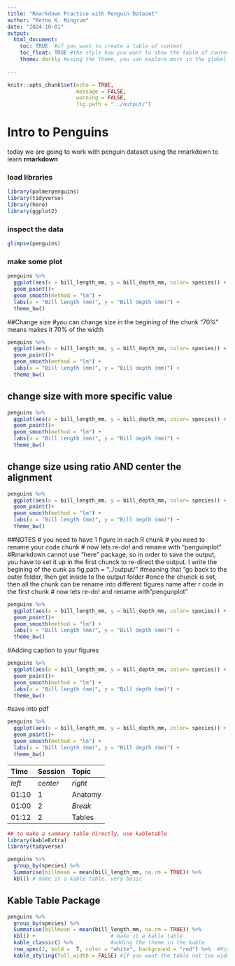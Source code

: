 ```yaml
---
title: "Rmarkdown Practice with Penguin Dataset"
author: "Retno K. Ningrum"
date: "2024-10-01"
output: 
  html_document:
    toc: TRUE  #if you want to create a table of content
    toc_float: TRUE #the style how you want to show the table of content
    theme: darkly #using the theme, you can explore more in the global options 
  
---
```


```r
knitr::opts_chunk$set(echo = TRUE,
                      message = FALSE,
                      warning = FALSE,
                      fig.path = "../output/")
```

# Intro to Penguins
today we are going to work with penguin dataset using the rmarkdown to learn **rmarkdown**

### load libraries
```r
library(palmerpenguins)
library(tidyverse)
library(here)
library(ggplot2)
```
### inspect the data
```r
glimpse(penguins)

```

### make some plot 
```r
penguins %>%
  ggplot(aes(x = bill_length_mm, y = bill_depth_mm, color= species)) +
  geom_point()+
  geom_smooth(method = "lm") +
  labs(x = "Bill length (mm)", y = "Bill depth (mm)") +
  theme_bw()
```

##Change size
#you can change size in the begining of the chunk "70%" means makes it 70% of the width
```r
penguins %>%
  ggplot(aes(x = bill_length_mm, y = bill_depth_mm, color= species)) +
  geom_point()+
  geom_smooth(method = "lm") +
  labs(x = "Bill length (mm)", y = "Bill depth (mm)") +
  theme_bw()
```

## change size with more specific value
```r
penguins %>%
  ggplot(aes(x = bill_length_mm, y = bill_depth_mm, color= species)) +
  geom_point()+
  geom_smooth(method = "lm") +
  labs(x = "Bill length (mm)", y = "Bill depth (mm)") +
  theme_bw()
```

## change size using ratio AND center the alignment
```r
penguins %>%
  ggplot(aes(x = bill_length_mm, y = bill_depth_mm, color= species)) +
  geom_point()+
  geom_smooth(method = "lm") +
  labs(x = "Bill length (mm)", y = "Bill depth (mm)") +
  theme_bw()
```

##NOTES
# you need to have 1 figure in each R chunk
# you need to rename your code chunk
# now lets re-do! and rename with "penguinplot"
#Rmarkdown cannot use "here" package, so in order to save the output, you have to set it up in the first chunck to re-direct the output. I write the begining of the cunk as   fig.path = "../output/"
#meaning that "go back to the outer folder, then get inside to the output folder
#once the chunck is set, then all the chunk can be rename into different figures name after r code in the first chunk
# now lets re-do! and rename with "pengunplot"

```r
penguins %>%
  ggplot(aes(x = bill_length_mm, y = bill_depth_mm, color= species)) +
  geom_point()+
  geom_smooth(method = "lm") +
  labs(x = "Bill length (mm)", y = "Bill depth (mm)") +
  theme_bw()
```

#Adding caption to your figures
```r
penguins %>%
  ggplot(aes(x = bill_length_mm, y = bill_depth_mm, color= species)) +
  geom_point()+
  geom_smooth(method = "lm") +
  labs(x = "Bill length (mm)", y = "Bill depth (mm)") +
  theme_bw()
```

#save into pdf
```r
penguins %>%
  ggplot(aes(x = bill_length_mm, y = bill_depth_mm, color= species)) +
  geom_point()+
  geom_smooth(method = "lm") +
  labs(x = "Bill length (mm)", y = "Bill depth (mm)") +
  theme_bw()
```



| Time | Session | Topic |
|:-----|:--------|:------|
|_left_|_center_|_right_|
|01:10 |1       |Anatomy|
|01:00 |2       |*Break*|
|01:12 |2       |Tables |

```r
## to make a summary table directly, use kabletable
library(kableExtra)
library(tidyverse)

penguins %>% 
  group_by(species) %>%
  Summarise(billmean = mean(bill_length_mm, na.rm = TRUE)) %>%
  kbl() # make it a kable table, very basic

```


## Kable Table Package
```r
penguins %>% 
  group_by(species) %>%
  Summarise(billmean = mean(bill_length_mm, na.rm = TRUE)) %>%
  kbl() +                        # make it a kable table
  kable_classic() %>%            #adding the theme in the kable
  row_spec(2, bold =  T, color = "white", background = "red") %>%  #Highlight to row 2, where background color is red, and the text color is white. 
  kable_styling(full_width = FALSE) #If you want the table not too wide
```

